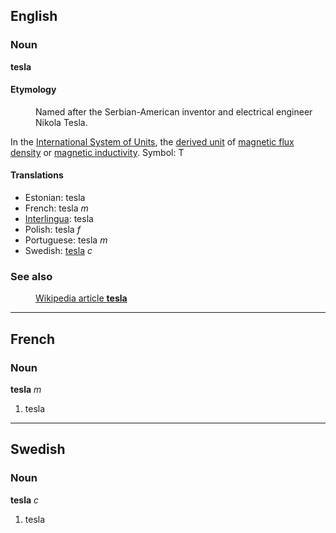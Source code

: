==English==
===Noun===
'''tesla'''

====Etymology====
:Named after the Serbian-American inventor and electrical engineer Nikola Tesla.

In the [[International System of Units]], the [[derived unit]] of [[magnetic flux density]] or [[magnetic inductivity]].  Symbol: T

====Translations====
*Estonian: tesla
*French: tesla ''m''
*[[Interlingua]]: tesla
*Polish: tesla ''f''
*Portuguese: tesla ''m''
*Swedish: [[tesla]] ''c''

===See also===
:[http://en.wikipedia.org/wiki/Tesla Wikipedia article '''tesla''']

----

==French==
===Noun===
'''tesla''' ''m''

#tesla
----

==Swedish==
===Noun===
'''tesla''' ''c''

#tesla
